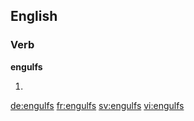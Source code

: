 
==English==

===Verb===
'''engulfs'''

# {{third-person singular of|engulf}}

[[de:engulfs]]
[[fr:engulfs]]
[[sv:engulfs]]
[[vi:engulfs]]